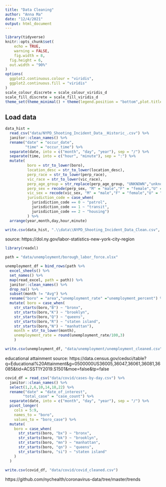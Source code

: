 ```yaml
---
title: "Data Cleaning"
author: "Anna Ma"
date: "12/4/2021"
output: html_document
---
```


```r
library(tidyverse)
knitr::opts_chunk$set(
	echo = TRUE,
	warning = FALSE,
	fig.width = 8, 
  fig.height = 6,
  out.width = "90%"
)
options(
  ggplot2.continuous.colour = "viridis",
  ggplot2.continuous.fill = "viridis"
)
scale_colour_discrete = scale_colour_viridis_d
scale_fill_discrete = scale_fill_viridis_d
theme_set(theme_minimal() + theme(legend.position = "bottom",plot.title = element_text(face = "bold")))
```

## Load data

```r
data_hist = 
  read_csv("data/NYPD_Shooting_Incident_Data__Historic_.csv") %>%
  janitor::clean_names() %>%
  rename("date" = "occur_date",
         "time" = "occur_time") %>%
  separate(date, into = c("month", "day", "year"), sep = "/") %>%
  separate(time, into = c("hour", "minute"), sep = ":") %>% 
  mutate(
          boro = str_to_lower(boro),
          location_desc = str_to_lower(location_desc),
          perp_race = str_to_lower(perp_race),
          vic_race = str_to_lower(vic_race),
          perp_age_group = str_replace(perp_age_group, "UNKNOWN","unknown"),
          perp_sex = recode(perp_sex, "M" = "male","F" = "female","U" = "unknown"), 
          vic_sex = recode(vic_sex, "M" = "male","F" = "female","U" = "unknown"),
          jurisdiction_code = case_when(
            jurisdiction_code == 0 ~ "patrol", 
            jurisdiction_code == 1 ~ "transit",
            jurisdiction_code == 2 ~ "housing")
          ) %>% 
  arrange(year,month,day,hour,minute)
```


```r
write.csv(data_hist, ".\\data\\NYPD_Shooting_Incident_Data_Clean.csv", row.names=FALSE)
```


source: https://dol.ny.gov/labor-statistics-new-york-city-region

```r
library(readxl)

path = "data/unemployment/borough_labor_force.xlsx"

unemployment_df = bind_rows(path %>% 
  excel_sheets() %>% 
  set_names() %>% 
  map(read_excel, path = path)) %>% 
  janitor::clean_names() %>% 
  drop_na() %>%
  subset(month != "Avg") %>% 
  rename("boro" = "area","unemployment_rate" ="unemployment_percent") %>% 
  mutate( boro = case_when(
    str_starts(boro,"B") ~ "bronx",
    str_starts(boro,"K") ~ "brooklyn",
    str_starts(boro,"Q") ~ "queens",
    str_starts(boro,"R") ~ "staten island",
    str_starts(boro,"N") ~ "manhattan"),
    month = str_to_lower(month),
    unemployment_rate = round(unemployment_rate/100,3)
    )
```

```r
write.csv(unemployment_df, "data/unemployment/unemployment_cleaned.csv")
```


educational attainment source:
https://data.census.gov/cedsci/table?q=Educational%20Attainment&g=0500000US36005,36047,36061,36081,36085&tid=ACSST1Y2019.S1501&moe=false&tp=false


```r
covid_df = read_csv("data/covid/cases-by-day.csv") %>%
  janitor::clean_names() %>% 
  select(1,2,6,10,14,18,22) %>% 
  rename("date" = "date_of_interest",
        "total_case" = "case_count") %>% 
  separate(date, into = c("month", "day", "year"), sep = "/") %>% 
  pivot_longer(
    cols = 5:9,
    names_to = "boro",
    values_to = "boro_case") %>%
  mutate(
    boro = case_when(
      str_starts(boro, "bx") ~ "bronx",
      str_starts(boro, "bk") ~ "brooklyn",
      str_starts(boro, "mn") ~ "manhattan",
      str_starts(boro, "qn") ~ "queens",
      str_starts(boro, "si") ~ "staten island"
    )
  )
```

```r
write.csv(covid_df, "data/covid/covid_cleaned.csv")
```

https://github.com/nychealth/coronavirus-data/tree/master/trends